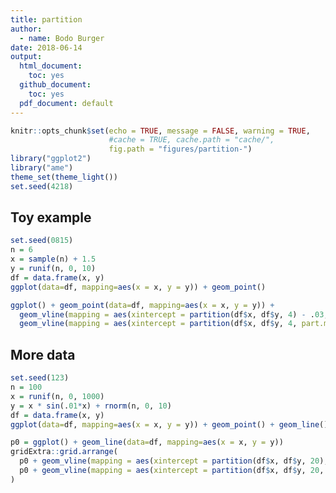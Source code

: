 ```yaml
---
title: partition
author: 
  - name: Bodo Burger
date: 2018-06-14
output:
  html_document: 
    toc: yes
  github_document:
    toc: yes
  pdf_document: default
---
```


```r
knitr::opts_chunk$set(echo = TRUE, message = FALSE, warning = TRUE,
                      #cache = TRUE, cache.path = "cache/",
                      fig.path = "figures/partition-")
library("ggplot2")
library("ame")
theme_set(theme_light())
set.seed(4218)
```

## Toy example

```r
set.seed(0815)
n = 6
x = sample(n) + 1.5
y = runif(n, 0, 10)
df = data.frame(x, y)
ggplot(data=df, mapping=aes(x = x, y = y)) + geom_point()
```

```r
ggplot() + geom_point(data=df, mapping=aes(x = x, y = y)) +
  geom_vline(mapping = aes(xintercept = partition(df$x, df$y, 4) - .03, color = "rpart")) +
  geom_vline(mapping = aes(xintercept = partition(df$x, df$y, 4, part.method = "cluster") + .03, color = "cluster"))
```

## More data

```r
set.seed(123)
n = 100
x = runif(n, 0, 1000)
y = x * sin(.01*x) + rnorm(n, 0, 10)
df = data.frame(x, y)
ggplot(data=df, mapping=aes(x = x, y = y)) + geom_point() + geom_line()
```

```r
p0 = ggplot() + geom_line(data=df, mapping=aes(x = x, y = y))
gridExtra::grid.arrange(
  p0 + geom_vline(mapping = aes(xintercept = partition(df$x, df$y, 20), color = "rpart")),
  p0 + geom_vline(mapping = aes(xintercept = partition(df$x, df$y, 20, part.method = "cluster"), color = "cluster"))
)
```







